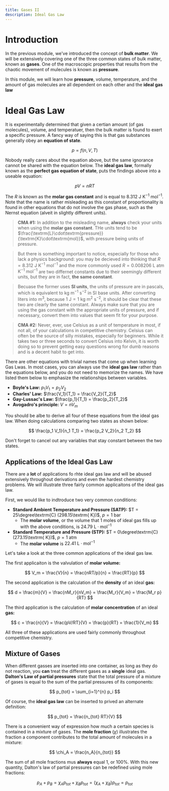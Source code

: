 ```yaml
---
title: Gases II
description: Ideal Gas Law
---
```


# Introduction

In the previous module, we've introduced the concept of **bulk matter**.
We will be extensively covering one of the three common states of bulk matter, known as **gases**.
One of the macroscopic properties that results from the chaotic movement of mulecules is known as **pressure**.

In this module, we will learn how **pressure**, volume, temperature, and the amount of gas molecules are all dependent on each other and the **ideal gas law**


# Ideal Gas Law

It is experimentally determined that given a certian amount (of gas molecules), volume, and temperatuer, then the bulk matter is found to exert a specific pressure.
A fancy way of saying this is that gas substances generally obey an **equation of state**.

$$
p = f(n, V, T)
$$

Nobody really cares about the equation above, but the same ignorance cannot be shared with the equation below.
The **ideal gas law**, formally known as the **perfect gas equation of state**, puts the findings above into a useable equation:

$$
pV = nRT
$$

The $R$ is known as the **molar gas constant** and is equal to $8.312\textrm{ J K}^{-1}\textrm{ mol}^{-1}$.
Note that the name is rather misleading as this constant of proportionality is found in other equations that do not involve the gas phase, such as the Nernst equation (alveit in slightly different units).

> **CMA #1:** In addition to the misleading name, **always** check your units when using the **molar gas constant**.
THe units tend to be $\frac{\textrm{L}\cdot\textrm{pressure}}{\textrm{K}\cdot\textrm{mol}}$, with $\textrm{pressure}$ being units of pressure.

> But there is something important to notice, especially for those who lack a physics background:
you may be decieved into thinking that $R = 8.312\textrm{ J K}^{-1}\textrm{ mol}^{-1}$ and the more commonly used $R = 0.008206\textrm{ L atm K}^{-1}\textrm{ mol}^{-1}$ are two differnet constants due to their seemingly different units, but they are in fact, **the same constant**.

> Becuase the former uses **SI units**, the units of pressure are in pascals, which is equivalent to $\textrm{kg m}^{-1}\textrm{ s}^{-2}$ in SI base units.
After converting liters into $\textrm{m}^3$, because $1\textrm{ J}=1\textrm{ kg m}^2\textrm{ s}^{-2}$, it should be clear that these two are clearly the same constant.
Always make sure that you are using the gas constant with the appropriate units of pressure, and if necessary, convert them into values that seem fit for your purpose.

> **CMA #2:** Never, ever, use Celsius as a unit of temperature in most, if not all, of your calculations in competitive chemistry.
Celsius can often be the source of silly mistakes, especially for beginners.
While it takes two or three seconds to convert Celsius into Kelvin, it is worth doing so to prevent getting easy questions wrong for dumb reasons and is a decent habit to get into.

There are other equations with trivial names that come up when learning Gas Lwas.
In most cases, you can always use the **ideal gas law** rather than the equations below, and you do not need to memorize the names.
We have listed them below to emphasize the relationships between variables.

- **Boyle's Law:** $p_1 V_1 = p_2 V_2$
- **Charles' Law:** $\frac{V_1}{T_1} = \frac{V_2}{T_2}$
- **Gay-Lussac's Law:** $\frac{p_1}{T_1} = \frac{p_2}{T_2}$
- **Avogadro's principle:** $V = n V_m$

You should be albe to derive all four of these equations from the ideal gas law.
When doing calculations comparing two states as shown below:

$$
\frac{p_1 V_1}{n_1 T_1} = \frac{p_2 V_2}{n_2 T_2}
$$

Don't forget to cancel out any variables that stay constant between the two states.


## Applications of the Ideal Gas Law

There are a **lot** of applications fo rhte ideal gas law and will be abused extensively throughout derivations and even the hardest chemistry problems.
We will illustrate three fairly common applicaitons of the ideal gas law.

First, we would like to indtroduce two very common conditions:

- **Standard Ambient Temperature and Pressure (SATP):** $T = 25\degree\textrm{C} (298.15\textrm{ K})$, $p = 1\textrm{ bar}$
  - The **molar volume**, or the volume that 1 moles of ideal gas fills up with the above conditions, is $24.79\textrm{ L}\cdot\textrm{mol}^{-1}$
- **Standard Temperature and Pressure (STP):** $T = 0\degree\textrm{C} (273.15\textrm{ K})$, $p = 1\textrm{ atm}$
  - The **molar volume** is $22.41\textrm{ L}\cdot\textrm{mol}^{-1}$

Let's take a look at the three common applications of the ideal gas law.

The first applicaiton is the valvulation of **molar volume:**

$$
V_m = \frac{V}{n} = \frac{nRT/p}{n} = \frac{RT}{p}
$$

The second application is the calculation of the **density** of an ideal **gas:**

$$
d = \frac{m}{V} = \frac{nM_r}{nV_m} = \frac{M_r}{V_m} = \frac{M_r p}{RT}
$$

The third application is the calculation of **molar concentration** of an ideal **gas:**

$$
c = \frac{n}{V} = \frac{pV/RT}{V} = \frac{p}{RT} = \frac{1}{V_m}
$$

All three of these applications are used fairly commonly throughout competitive chemistry.


## Mixture of Gases

When different gasses are inserted into one container, as long as they do not reaction, you **can** treat the different gases as a **single** ideal gas.
**Dalton's Law of partial pressures** state that the total pressure of a mixture of gases is equal to the sum of the partial pressures of its components:

$$
p_{tot} = \sum_{i=1}^{n} p_i
$$

Of course, the **ideal gas law** can be inserted to prived an alternate definition:

$$
p_{tot} = \frac{n_{tot} RT}{V}
$$

There is a convenient way of expression how much a certain species is contained in a mixture of gases.
The **mole fraction** $(\chi)$ illustrates the fraction a component contributes to the total amount of molecules in a mixture:

$$
\chi_A = \frac{n_A}{n_{tot}}
$$

The sum of all mole fractions mus **always** equal 1, or 100%.
With this new quantity, Dalton's law of partial pressures can be redefined using mole fractions:

$$
p_A + p_B = \chi_A p_{tot} + \chi_B p_{tot} = (\chi_A + \chi_B) p_{tot} = p_{tot}
$$